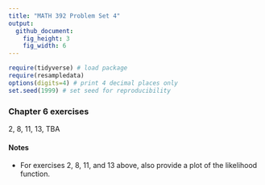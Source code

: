 ```yaml
---
title: "MATH 392 Problem Set 4"
output: 
  github_document:
    fig_height: 3
    fig_width: 6
---
```



```r
require(tidyverse) # load package
require(resampledata)
options(digits=4) # print 4 decimal places only
set.seed(1999) # set seed for reproducibility
```

### Chapter 6 exercises

2, 8, 11, 13, TBA

#### Notes
- For exercises 2, 8, 11, and 13 above, also provide a plot of the likelihood function.




